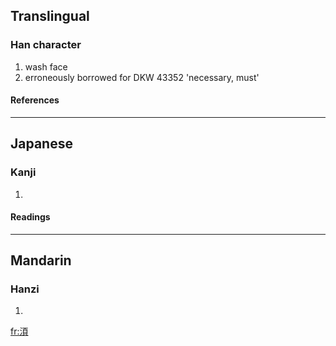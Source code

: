 ==Translingual==
===Han character===
{{Han char|rn=85|rad=水|as=09|sn=12|four=|canj=水一月金 (EMBC)}}
# wash face
# erroneously borrowed for DKW 43352 'necessary, must'
====References====
{{Han ref|kx=0636.270|dkj=17827|hdz=31672.020|uh=6E4F|ud=28239}}

----
==Japanese==
===Kanji===
{{ja-kanji|grade=|rs=水09}}
# {{defn|Japanese}} 
====Readings====
{{ja-readings|on=[[かい]] (kai), [[け]] (ke)|kun=[[ただれる]] (tadareru)}}

----
==Mandarin==
===Hanzi===
{{cmn-hanzi|pin=[[huì]] (hui4)|wg=hui<sup>4</sup>}}
# {{defn|Mandarin}}

[[fr:湏]]